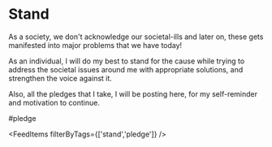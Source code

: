 # Stand
<!--
This page contains only content that has the tag **stand and pledge**.

This works thanks to this code:

```jsx
<FeedItems filterByTags={['stand']} />
```

More about the `FeedItems` component in the docs: [gatsby-theme-chronoblog#feeditems-component](https://github.com/Chronoblog/gatsby-theme-chronoblog#feeditems-component)

This is convenient for creating pages with your works, portfolio, collecting articles of a certain subject in one place, etc.

If you do not need an extra page, just remove it from `src/pages/`, and remove link to this page from the main menu: `src/gatsby-theme-chronoblog/site-header.mdx`.

More about the additional site pages in the docs: [gatsby-theme-chronoblog#pages](https://github.com/Chronoblog/gatsby-theme-chronoblog#pages)

## Projects (any content with the "project" tag):
-->


As a society, we don't acknowledge our societal-ills and later on, these gets manifested into major problems that we have today! 

As an individual, I will do my best to stand for the cause while trying to address the societal issues around me with appropriate solutions, and strengthen the voice against it. 

>
Also, all the pledges that I take, I will be posting here, for my self-reminder and motivation to continue.
>
#pledge


<FeedItems filterByTags={['stand','pledge']} />
